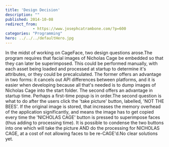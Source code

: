 ```yaml
---
title: 'Design Decision'
description: ""
published: 2014-10-08
redirect_from: 
            - https://www.josephcatrambone.com/?p=600
categories: "Programming"
hero: ../../../defaultHero.jpg
---
```

In the midst of working on CageFace, two design questions arose.The program requires that facial images of Nicholas Cage be embedded so that they can later be superimposed. This could be performed manually, with each asset being loaded and processed at startup to determine it's attributes, or they could be precalculated. The former offers an advantage in two forms: it cancels out API differences between platforms, and it is easier when developing because all that's needed is to dump images of Nicholas Cage into the start folder. The second offers an advantage in startup time. Perhaps a first-time popup is in order.The second question is what to do after the users click the 'take picture' button, labelled, 'NOT THE BEES'. If the original image is stored, that increases the memory overhead of the application significantly, and means the image has to get copied every time the 'NICHOLAS CAGE' button is pressed to superimpose faces (thus adding to processing time). It is possible to condense the two buttons into one which will take the picture AND do the processing for NICHOLAS CAGE, at a cost of not allowing faces to be re-CAGE'd.No clear solutions yet.

